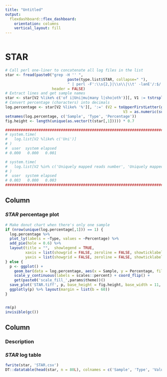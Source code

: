 ```yaml
---
title: "Untitled"
output: 
  flexdashboard::flex_dashboard:
    orientation: columns
    vertical_layout: fill
---
```


```r
```

STAR {data-navmenu="Aligning"}
=====================================

```r
# Call perl one-liner to concatenate all log files in the list
star <- fread(paste0("grep -H '' ",
                            paste(type.list$STAR, collapse=" "),
                            " | perl -F':\\s{2,}|\\s\\|\\t' -lanE'/:$/ ? next : say join qq{\t}, @F'"),
                     header = FALSE)
# Extract lines and get sample names
star <- star[V2 %like% c('of i|Uni|mu|many l|sho|oth')][, V1 := tstrsplit(V1, .Platform$file.sep)[[length(tstrsplit(V1, .Platform$file.sep))]]][, V1 := tstrsplit(V1, '[._]')[[1]]]
# Convert percentage (characters) into decimals
log.percentage <- star[V2 %like% '%'][, ':=' (V2 = toUpperFirstLetter(gsub('% of reads | reads %', '', V2)),
                                                     V3 = as.numeric(sub("%", "", V3, fixed = TRUE)) / 100)]
setnames(log.percentage, c('Sample', 'Type', 'Percentage'))
fig.height <- length(unique(as.vector(t(star[,1])))) * 0.7

##############################################################################################################################
# system.time(
#   log.list[V2 %like% c('Uni')]
# )
#  user  system elapsed
# 0.000   0.000   0.001

# system.time(
#   log.list[V2 %in% c('Uniquely mapped reads number', 'Uniquely mapped reads %')]
# )
#  user  system elapsed
# 0.003   0.000   0.003
##############################################################################################################################
```

Column
-------------------------------------

### *STAR* percentage plot

```r
# Make donut chart when there's only one sample
if (nrow(unique(log.percentage[,1])) == 1) {
  log.percentage %>%
  plot_ly(labels = ~Type, values = ~Percentage) %>%
  add_pie(hole = 0.6) %>%
  layout(title = "",  showlegend = TRUE,
         xaxis = list(showgrid = FALSE, zeroline = FALSE, showticklabels = FALSE),
         yaxis = list(showgrid = FALSE, zeroline = FALSE, showticklabels = FALSE))
} else {
  p <- ggplot() +
    geom_bar(data = log.percentage, aes(x = Sample, y = Percentage, fill = Type), stat = 'identity') +
    scale_y_continuous(labels = scales::percent) + coord_flip() +
    get(paste0('scale_fill_',params$theme))()
  save_plot('STAR.tiff', p, base_height = fig.height, base_width = 11, dpi = 300, compression = 'lzw')
  ggplotly(p) %>% layout(margin = list(b = 60))
}


rm(p)
invisible(gc())
```

Column
-------------------------------------

### Description

### *STAR* log table

```r
fwrite(star, 'STAR.csv')
DT::datatable(head(star, n = 80L), colnames = c('Sample', 'Type', 'Value'), extensions = 'Buttons') %>% DT::formatRound('V3', digits = 2)
```